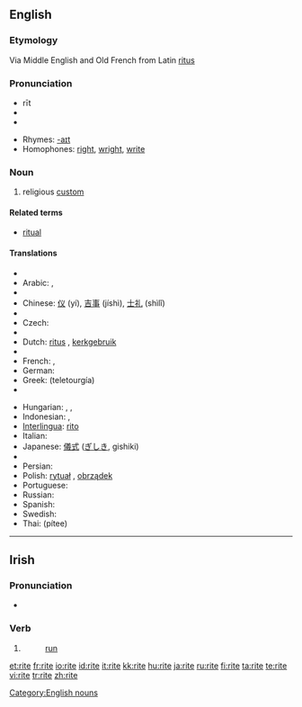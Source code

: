 ==English==
{{wikipedia}}
===Etymology===
Via Middle English and Old French from Latin [[ritus]]

===Pronunciation===
* rīt
* {{IPA|/ɹaɪt/}}
*{{audio|en-us-rite.ogg|Audio (US)}}

* Rhymes: [[Rhymes:English:-aɪt|-aɪt]]
* Homophones: [[right]], [[wright]], [[write]]

===Noun===
{{en-noun}}

# religious [[custom]]

====Related terms====
* [[ritual]]

====Translations====
{{trans-top|ritual}}
* {{trreq|Albanian}}
* Arabic: {{Arab|[[طقس ديني|طَقْس دِينِيّ]]}} {{IPAchar|(ʈáqsu dīniy)}} {{m}}, {{Arab|[[شعيرة|شَعِيرَة]]}} {{IPAchar|(šaʕīra)}} {{f}}
* {{trreq|Albanian}}
* Chinese: [[仪]] (yí), [[吉事]] (jíshì), [[士礼]] (shìlǐ)
* {{trreq|Croatian}}
* Czech: {{t-|cs|rituál|m}}
* {{trreq|Danish}}
* Dutch: [[ritus]] {{f}}, [[kerkgebruik]] {{n}}
* {{trreq|Esperanto}}
* French: {{t+|fr|rit}}, {{t+|fr|rite|m}}
* German: {{t-|de|Ritus|m}}
* Greek: {{t+|el|τελετουργία|f|sc=Grek}} (teletourgía)
* {{trreq|Hebrew}}
{{trans-mid}}
* Hungarian: {{t+|hu|szertartás}}, {{t|hu|ceremónia}}, {{t|hu|rítus}}
* Indonesian: {{t+|id|upacara|xs=Indonesian}}, {{t-|id|ritus|xs=Indonesian}}
* [[Interlingua]]: [[rito]]
* Italian: {{t+|it|rito|m}}
* Japanese: [[儀式]] ([[ぎしき]], gishiki)
* {{trreq|Old English}}
* Persian: {{t+|fa|آیین|sc=fa-Arab|xs=Persian}}
* Polish: [[rytuał]] {{m}}, [[obrządek]] {{m}}
* Portuguese: {{t+|pt|rito|m}}
* Russian: {{t+|ru|обряд|m|tr=obrjád|sc=Cyrl}}
* Spanish: {{t+|es|rito|m}}
* Swedish: {{t-|sv|rit|c}}
* Thai: {{Thai|[[พิธี]]}} (pítee)
{{trans-bottom}}

[[Category:English nouns]]

----

==Irish==

===Pronunciation===
* {{IPA|lang=ga|[ˈɾˠɪtʲɪ]}}

===Verb===
{{infl|ga|past participle}}

# {{form of|past participle|rith|lang=Irish}}
#: [[run]]

[[et:rite]]
[[fr:rite]]
[[io:rite]]
[[id:rite]]
[[it:rite]]
[[kk:rite]]
[[hu:rite]]
[[ja:rite]]
[[ru:rite]]
[[fi:rite]]
[[ta:rite]]
[[te:rite]]
[[vi:rite]]
[[tr:rite]]
[[zh:rite]]